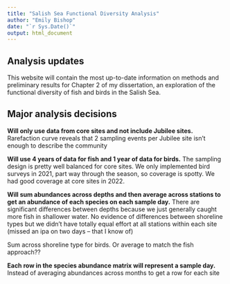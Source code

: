 ```yaml
---
title: "Salish Sea Functional Diversity Analysis"
author: "Emily Bishop"
date: "`r Sys.Date()`"
output: html_document
---
```


## Analysis updates 

This website will contain the most up-to-date information on methods and preliminary results for Chapter 2 of my dissertation, an exploration of the functional diversity of fish and birds in the Salish Sea.

## Major analysis decisions

**Will only use data from core sites and not include Jubilee sites.**
Rarefaction curve reveals that 2 sampling events per Jubilee site isn't enough to describe the community

**Will use 4 years of data for fish and 1 year of data for birds.**
The sampling design is pretty well balanced for core sites. We only implemented bird surveys in 2021, part way through the season, so coverage is spotty. We had good coverage at core sites in 2022. 

**Will sum abundances across depths and then average across stations to get an abundance of each species on each sample day.**
There are significant differences between depths because we just generally caught more fish in shallower water. No evidence of differences between shoreline types but we didn't have totally equal effort at all stations within each site (missed an ipa on two days -- that I know of)

Sum across shoreline type for birds. Or average to match the fish approach??

**Each row in the species abundance matrix will represent a sample day.**
Instead of averaging abundances across months to get a row for each site

